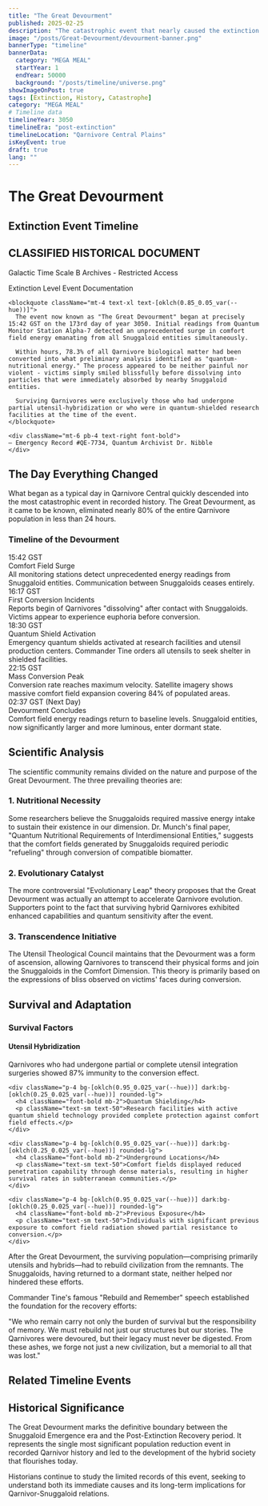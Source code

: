 ```yaml
---
title: "The Great Devourment"
published: 2025-02-25
description: "The catastrophic event that nearly caused the extinction of all Qarnivores."
image: "/posts/Great-Devourment/devourment-banner.png"
bannerType: "timeline"
bannerData:
  category: "MEGA MEAL"
  startYear: 1
  endYear: 50000
  background: "/posts/timeline/universe.png"
showImageOnPost: true
tags: [Extinction, History, Catastrophe]
category: "MEGA MEAL"
# Timeline data
timelineYear: 3050
timelineEra: "post-extinction"
timelineLocation: "Qarnivore Central Plains"
isKeyEvent: true
draft: true
lang: ""
---
```



# The Great Devourment

<div className="card-base p-4 rounded-xl bg-[oklch(0.95_0.025_var(--hue))] dark:bg-[oklch(0.25_0.025_var(--hue))] transition rounded-md shadow-lg mb-8">
  <h2 className="text-xl font-bold mb-4">Extinction Event Timeline</h2>
</div>

<div className="card-base p-8 rounded-xl bg-[oklch(0.15_0.025_var(--hue))] dark:bg-[oklch(0.15_0.025_var(--hue))] transition rounded-md shadow-lg mb-8">
  <div className="font-jetbrains-mono pl-10 pr-10 Pm-10 rounded-xl transition overflow-hidden relative text-white">
    <h2 className="text-2xl font-bold mb-4 text-[oklch(0.8_0.05_var(--hue))]">CLASSIFIED HISTORICAL DOCUMENT</h2>
    <p className="italic">Galactic Time Scale B Archives - Restricted Access</p>
    <p className="font-bold">Extinction Level Event Documentation</p>
    
    <blockquote className="mt-4 text-xl text-[oklch(0.85_0.05_var(--hue))]">
      The event now known as "The Great Devourment" began at precisely 15:42 GST on the 173rd day of year 3050. Initial readings from Quantum Monitor Station Alpha-7 detected an unprecedented surge in comfort field energy emanating from all Snuggaloid entities simultaneously.
      
      Within hours, 78.3% of all Qarnivore biological matter had been converted into what preliminary analysis identified as "quantum-nutritional energy." The process appeared to be neither painful nor violent - victims simply smiled blissfully before dissolving into particles that were immediately absorbed by nearby Snuggaloid entities.
      
      Surviving Qarnivores were exclusively those who had undergone partial utensil-hybridization or who were in quantum-shielded research facilities at the time of the event.
    </blockquote>

    <div className="mt-6 pb-4 text-right font-bold">
    — Emergency Record #QE-7734, Quantum Archivist Dr. Nibble
    </div>
  </div>
</div>

## The Day Everything Changed

What began as a typical day in Qarnivore Central quickly descended into the most catastrophic event in recorded history. The Great Devourment, as it came to be known, eliminated nearly 80% of the entire Qarnivore population in less than 24 hours.

### Timeline of the Devourment

<div className="ml-8 mb-8 relative border-l-2 border-[oklch(0.6_0.1_var(--hue))] pl-6">
  <div className="mb-6 relative">
    <div className="absolute w-4 h-4 bg-[oklch(0.6_0.1_var(--hue))] rounded-full -left-[29px] top-1"></div>
    <div className="text-[oklch(0.6_0.1_var(--hue))] font-bold">15:42 GST</div>
    <div className="font-bold text-75">Comfort Field Surge</div>
    <div className="text-50">All monitoring stations detect unprecedented energy readings from Snuggaloid entities. Communication between Snuggaloids ceases entirely.</div>
  </div>
  
  <div className="mb-6 relative">
    <div className="absolute w-4 h-4 bg-[oklch(0.6_0.1_var(--hue))] rounded-full -left-[29px] top-1"></div>
    <div className="text-[oklch(0.6_0.1_var(--hue))] font-bold">16:17 GST</div>
    <div className="font-bold text-75">First Conversion Incidents</div>
    <div className="text-50">Reports begin of Qarnivores "dissolving" after contact with Snuggaloids. Victims appear to experience euphoria before conversion.</div>
  </div>
  
  <div className="mb-6 relative">
    <div className="absolute w-4 h-4 bg-[oklch(0.6_0.1_var(--hue))] rounded-full -left-[29px] top-1"></div>
    <div className="text-[oklch(0.6_0.1_var(--hue))] font-bold">18:30 GST</div>
    <div className="font-bold text-75">Quantum Shield Activation</div>
    <div className="text-50">Emergency quantum shields activated at research facilities and utensil production centers. Commander Tine orders all utensils to seek shelter in shielded facilities.</div>
  </div>
  
  <div className="mb-6 relative">
    <div className="absolute w-4 h-4 bg-[oklch(0.6_0.1_var(--hue))] rounded-full -left-[29px] top-1"></div>
    <div className="text-[oklch(0.6_0.1_var(--hue))] font-bold">22:15 GST</div>
    <div className="font-bold text-75">Mass Conversion Peak</div>
    <div className="text-50">Conversion rate reaches maximum velocity. Satellite imagery shows massive comfort field expansion covering 84% of populated areas.</div>
  </div>
  
  <div className="mb-6 relative">
    <div className="absolute w-4 h-4 bg-[oklch(0.6_0.1_var(--hue))] rounded-full -left-[29px] top-1"></div>
    <div className="text-[oklch(0.6_0.1_var(--hue))] font-bold">02:37 GST (Next Day)</div>
    <div className="font-bold text-75">Devourment Concludes</div>
    <div className="text-50">Comfort field energy readings return to baseline levels. Snuggaloid entities, now significantly larger and more luminous, enter dormant state.</div>
  </div>
</div>

## Scientific Analysis

The scientific community remains divided on the nature and purpose of the Great Devourment. The three prevailing theories are:

### 1. Nutritional Necessity

Some researchers believe the Snuggaloids required massive energy intake to sustain their existence in our dimension. Dr. Munch's final paper, "Quantum Nutritional Requirements of Interdimensional Entities," suggests that the comfort fields generated by Snuggaloids required periodic "refueling" through conversion of compatible biomatter.

### 2. Evolutionary Catalyst

The more controversial "Evolutionary Leap" theory proposes that the Great Devourment was actually an attempt to accelerate Qarnivore evolution. Supporters point to the fact that surviving hybrid Qarnivores exhibited enhanced capabilities and quantum sensitivity after the event.

### 3. Transcendence Initiative

The Utensil Theological Council maintains that the Devourment was a form of ascension, allowing Qarnivores to transcend their physical forms and join the Snuggaloids in the Comfort Dimension. This theory is primarily based on the expressions of bliss observed on victims' faces during conversion.

## Survival and Adaptation

<div className="card-base p-6 mb-8">
  <h3 className="font-bold text-xl mb-4 text-75">Survival Factors</h3>
  
  <div className="grid grid-cols-1 md:grid-cols-2 gap-4">
    <div className="p-4 bg-[oklch(0.95_0.025_var(--hue))] dark:bg-[oklch(0.25_0.025_var(--hue))] rounded-lg">
      <h4 className="font-bold mb-2">Utensil Hybridization</h4>
      <p className="text-sm text-50">Qarnivores who had undergone partial or complete utensil integration surgeries showed 87% immunity to the conversion effect.</p>
    </div>
    
    <div className="p-4 bg-[oklch(0.95_0.025_var(--hue))] dark:bg-[oklch(0.25_0.025_var(--hue))] rounded-lg">
      <h4 className="font-bold mb-2">Quantum Shielding</h4>
      <p className="text-sm text-50">Research facilities with active quantum shield technology provided complete protection against comfort field effects.</p>
    </div>
    
    <div className="p-4 bg-[oklch(0.95_0.025_var(--hue))] dark:bg-[oklch(0.25_0.025_var(--hue))] rounded-lg">
      <h4 className="font-bold mb-2">Underground Locations</h4>
      <p className="text-sm text-50">Comfort fields displayed reduced penetration capability through dense materials, resulting in higher survival rates in subterranean communities.</p>
    </div>
    
    <div className="p-4 bg-[oklch(0.95_0.025_var(--hue))] dark:bg-[oklch(0.25_0.025_var(--hue))] rounded-lg">
      <h4 className="font-bold mb-2">Previous Exposure</h4>
      <p className="text-sm text-50">Individuals with significant previous exposure to comfort field radiation showed partial resistance to conversion.</p>
    </div>
  </div>
</div>

After the Great Devourment, the surviving population—comprising primarily utensils and hybrids—had to rebuild civilization from the remnants. The Snuggaloids, having returned to a dormant state, neither helped nor hindered these efforts.

Commander Tine's famous "Rebuild and Remember" speech established the foundation for the recovery efforts:

<div className="p-6 italic text-lg text-50 border-l-4 border-[var(--primary)] mb-8">
"We who remain carry not only the burden of survival but the responsibility of memory. We must rebuild not just our structures but our stories. The Qarnivores were devoured, but their legacy must never be digested. From these ashes, we forge not just a new civilization, but a memorial to all that was lost."
</div>

## Related Timeline Events

## Historical Significance

The Great Devourment marks the definitive boundary between the Snuggaloid Emergence era and the Post-Extinction Recovery period. It represents the single most significant population reduction event in recorded Qarnivor history and led to the development of the hybrid society that flourishes today.

Historians continue to study the limited records of this event, seeking to understand both its immediate causes and its long-term implications for Qarnivor-Snuggaloid relations.
